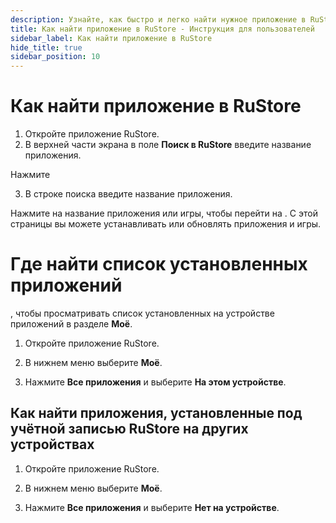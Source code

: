 ```yaml
---
description: Узнайте, как быстро и легко найти нужное приложение в RuStore. Подробное руководство по поиску и установке приложений и игр с использованием строки поиска.
title: Как найти приложение в RuStore - Инструкция для пользователей
sidebar_label: Как найти приложение в RuStore
hide_title: true
sidebar_position: 10
---
```


# Как найти приложение в RuStore

1. Откройте приложение RuStore.
1. В верхней части экрана в поле **Поиск в RuStore** введите название приложения.

Нажмите 
   
3. В строке поиска введите название приложения.



Нажмите на название приложения или игры, чтобы перейти на . С этой страницы вы можете устанавливать или обновлять приложения и игры.

# Где найти список установленных приложений

, чтобы просматривать список установленных на устройстве приложений в разделе **Моё**.

1. Откройте приложение RuStore.
2. В нижнем меню выберите **Моё**. 

 
3. Нажмите **Все приложения** и выберите **На этом устройстве**.

 

## Как найти приложения, установленные под учётной записью RuStore на других устройствах

1. Откройте приложение RuStore.
2. В нижнем меню выберите **Моё**. 

 
3. Нажмите **Все приложения** и выберите **Нет на устройстве**.

 
